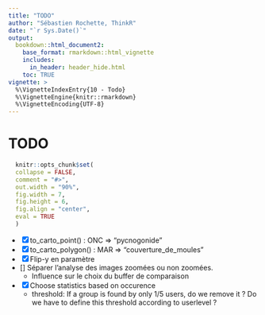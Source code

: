 ```yaml
---
title: "TODO"
author: "Sébastien Rochette, ThinkR"
date: "`r Sys.Date()`"
output: 
  bookdown::html_document2:
    base_format: rmarkdown::html_vignette
    includes:
      in_header: header_hide.html
    toc: TRUE
vignette: >
  %\VignetteIndexEntry{10 - Todo}
  %\VignetteEngine{knitr::rmarkdown}
  %\VignetteEncoding{UTF-8}
---
```

  
<script type="text/javascript">
$(document).ready(function () {
  window.initializeCodeFolding("show" === "hide");
});
</script> 

# TODO
  
```r
  knitr::opts_chunk$set(
  collapse = FALSE,
  comment = "#>",
  out.width = "90%",
  fig.width = 7,
  fig.height = 6,
  fig.align = "center",
  eval = TRUE
  )
```

- [x] to_carto_point() : ONC => "pycnogonide"
- [x] to_carto_polygon() : MAR => "couverture_de_moules"
- [x] Flip-y en paramètre
- [] Séparer l'analyse des images zoomées ou non zoomées.
    + Influence sur le choix du buffer de comparaison
- [x] Choose statistics based on occurence
    + threshold: If a group is found by only 1/5 users, do we remove it ? Do we have to define this threshold according to userlevel ?


